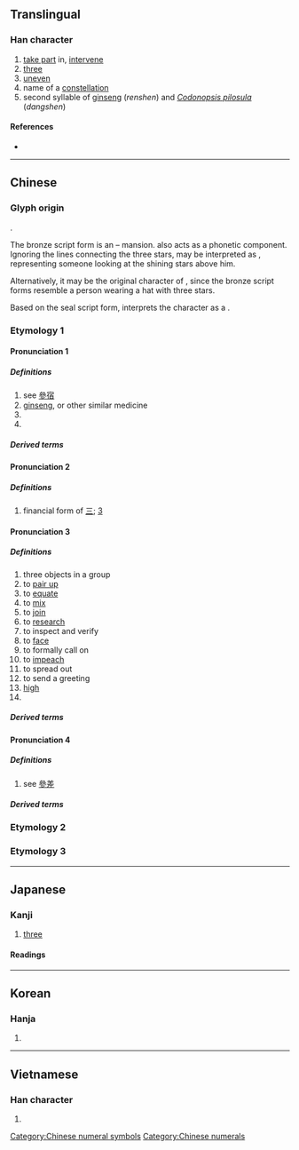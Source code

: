 {{character info/new}}
{{also|参|蔘|叄}}
==Translingual==
{{ja-forms|[[参]]|[[参]]|參}}

===Han character===
{{Han char|rn=28|rad=厶|as=09|sn=11|four=23202|canj=IIIH|ids=⿱𠫯彡}}

# [[take part]] in, [[intervene]]
# [[three]]
# [[uneven]]
# name of a [[constellation]]
# second syllable of [[ginseng]] (''renshen'') and ''[[Codonopsis pilosula]]'' (''dangshen'')

====References====
* {{Han ref|kx=0164.280|dkj=03098|dj=0372.280|hdz=10387.230|uh=53C3|ud=21443|bh=B0D1|bd=45265}}

----

==Chinese==
{{zh-forms|s=参|alt=曑,叄,㕘,叅}}

===Glyph origin===
{{Han etyl}}
{{Han simp|曑|f=晶|t=厽}}.

The bronze script form is an {{Han compound|晶|光|彡|ls=ic|nocap=1|t1=stars|t2=light; brightness|t3=light rays}} – {{w|Three Stars (Chinese constellation)|Three Stars}} mansion. {{och-l|彡}} also acts as a phonetic component. Ignoring the lines connecting the three stars, {{zh-l|*光}} may be interpreted as {{zh-l|*卩|kneeling person}}, representing someone looking at the shining stars above him.

Alternatively, it may be the original character of {{och-l|簪|hairpin}}, since the bronze script forms resemble a person wearing a hat with three stars.

Based on the seal script form, ''{{w|Shuowen}}'' interprets the character as a {{Han compound|晶|㐱|ls=psc|nocap=1|c1=s|c2=p|t1=stars}}.

{{rfp|nan}}

===Etymology 1===

====Pronunciation 1====
{{zh-pron
|m=shēn
|c=sam1
|cat=pn,n
|mc=1
|oc=4,1<!--check-->
}}

=====Definitions=====
{{zh-hanzi}}

# see [[參宿]]
# [[ginseng]], or other similar medicine
# {{zh-short|海參}}
# {{surname|lang=zh}}
=====Derived terms=====
{{zh-der|參辰日月|人參果|動如參商|刺參|丹參|人參|參商|參辰|參湯|卯酉參辰|土參|參辰卯酉|日月參辰|海參|月落參橫|海參崴|斗轉參橫|略無參商|曾參殺人|玄參|捫參歷井|沙參|西洋參|苦參|高麗參|血參}}
====Pronunciation 2====
{{zh-pron
|m=sān
|c=saam1
|cat=num
|mc=4
|oc=3,3
}}

=====Definitions=====
{{zh-hanzi}}

# financial form of [[三]]; [[3]]

====Pronunciation 3====
{{zh-pron
|m=cān
|c=caam1
|cat=n,v,a
|mc=3
|oc=1,2<!--check-->
}}

=====Definitions=====
{{zh-hanzi}}

# three objects in a group
# to [[pair up]]
# to [[equate]]
# to [[mix]]
# to [[join]]
# to [[research]]
# to inspect and verify
# to [[face]]
# to formally call on
# to [[impeach]]
# to spread out
# to send a greeting
# [[high]]
# {{zh-alt-form|驂}}

=====Derived terms=====
{{zh-der|參展|參堂|參考|參假|參前落後|功過參半|憂喜參半|參靈|參雜|參校|參戰|參訂|參伍|參觀|參軍|參孫|內參|參贊|參透|參考書|利弊參半|參政權|同參|形名參同|免參|參知政事|參驗|參看|參拜|參與|參革|參酌|參話頭|參破|參同契|參度|參選|公眾參與|參請|參天|參場|參劾|喝參|參頭|參預|參賽|參議院|參議會|參議|參譚|參謁|參見|參禪|參照|參朝|參政|參悟|參半|參加|參佐|參本|參閱|參將|參事|參謀|參數|參綜|早參|晨參暮省|拔地參天|晚參|朝參暮禮|疑信參半|打參|毀譽參半|暮禮晨參|晨參暮禮|放參|飽參|筆參造化|魚頭參政|說參請|違紀參選|聯合參謀}}
====Pronunciation 4====
{{zh-pron
|m=cēn
|c=caam1
|cat=n,v
|mc=2
|oc=2,4<!--check-->
}}

=====Definitions=====
{{zh-hanzi}}
# see [[參差]]

=====Derived terms=====
{{zh-der|參差不齊|參差|參錯|玉參差}}

===Etymology 2===
{{zh-see|摻|v}}

===Etymology 3===
{{zh-see|糝|v}}

[[Category:Chinese numeral symbols]]
[[Category:Chinese numerals]]

----

==Japanese==

===Kanji===
{{ja-kanji|grade=|rs=厶09|style=ky|shin=参}}

# [[three]]

====Readings====
{{ja-readings
|goon=[[さん]] (san), [[しん]] (shin), [[そん]] (son)
|kanon=[[さん]] (san), [[しん]] (shin)
|kun=[[まいる]] ([[参る]], mairu)
}}

----

==Korean==

===Hanja===
{{ko-hanja|hangeul=[[참]], [[삼]]|rv=cham, sam|mr=ch'am, sam|y=cham, sam}}

# {{defn|lang=ko|sort=厶09}}

----

==Vietnamese==

===Han character===
{{vi-hantu|[[tham]], [[sâm]]|rs=厶09}}

# {{defn|lang=vi|sort=厶09}}